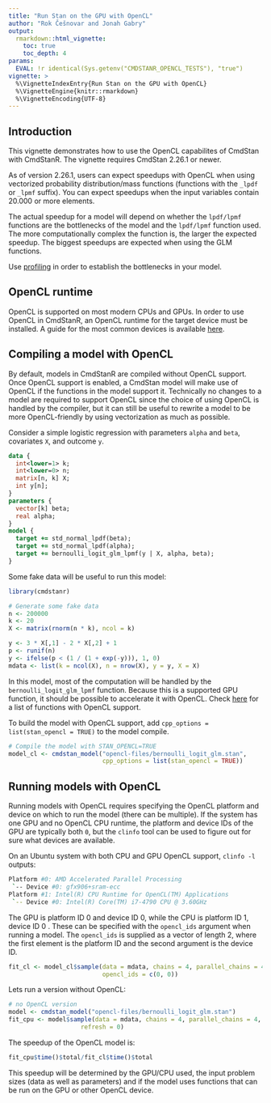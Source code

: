 ```yaml
---
title: "Run Stan on the GPU with OpenCL"
author: "Rok Češnovar and Jonah Gabry"
output: 
  rmarkdown::html_vignette:
    toc: true
    toc_depth: 4
params:
  EVAL: !r identical(Sys.getenv("CMDSTANR_OPENCL_TESTS"), "true")
vignette: >
  %\VignetteIndexEntry{Run Stan on the GPU with OpenCL}
  %\VignetteEngine{knitr::rmarkdown}
  %\VignetteEncoding{UTF-8}
---
```


## Introduction

This vignette demonstrates how to use the OpenCL capabilites of CmdStan with
CmdStanR. The vignette requires CmdStan 2.26.1 or newer.

As of version 2.26.1, users can expect speedups with OpenCL when using vectorized
probability distribution/mass functions (functions with the `_lpdf` or `_lpmf`
suffix). You can expect speedups when the input variables contain 20.000 or more elements.

The actual speedup for a model will depend on whether the `lpdf/lpmf` functions
are the bottlenecks of the model and the `lpdf/lpmf` function used. 
The more computationally complex the function is, the larger the expected speedup.
The biggest speedups are expected when using the GLM functions.

Use [profiling](../profiling.Rmd) in order to establish the bottlenecks in your model.

## OpenCL runtime

OpenCL is supported on most modern CPUs and GPUs. In order to use
OpenCL in CmdStanR, an OpenCL runtime for the target device must be installed.
A guide for the most common devices is available [here](https://mc-stan.org/docs/2_26/cmdstan-guide/parallelization.html#opencl).

## Compiling a model with OpenCL

By default, models in CmdStanR are compiled without OpenCL support. Once OpenCL
support is enabled, a CmdStan model will make use of OpenCL if the functions
in the model support it. Technically no changes to a model are required to
support OpenCL since the choice of using OpenCL is handled by the compiler,
but it can still be useful to rewrite a model to be more OpenCL-friendly by
using vectorization as much as possible.

Consider a simple logistic regression with parameters `alpha` and `beta`,
covariates `X`, and outcome `y`.

```stan
data {
  int<lower=1> k;
  int<lower=0> n;
  matrix[n, k] X;
  int y[n];
}
parameters {
  vector[k] beta;
  real alpha;
}
model {
  target += std_normal_lpdf(beta);
  target += std_normal_lpdf(alpha);
  target += bernoulli_logit_glm_lpmf(y | X, alpha, beta);
}
```

Some fake data will be useful to run this model:

```r
library(cmdstanr)

# Generate some fake data
n <- 200000
k <- 20
X <- matrix(rnorm(n * k), ncol = k)

y <- 3 * X[,1] - 2 * X[,2] + 1
p <- runif(n)
y <- ifelse(p < (1 / (1 + exp(-y))), 1, 0)
mdata <- list(k = ncol(X), n = nrow(X), y = y, X = X)
```

In this model, most of the computation will be handled by the
`bernoulli_logit_glm_lpmf` function. Because this is a supported GPU function,
it should be possible to accelerate it with OpenCL. Check 
[here](http://mc-stan.org/math/opencl_support.html) for a list of functions
with OpenCL support.

To build the model with OpenCL support, add
`cpp_options = list(stan_opencl = TRUE)` to the model compile.

```r
# Compile the model with STAN_OPENCL=TRUE
model_cl <- cmdstan_model("opencl-files/bernoulli_logit_glm.stan",
                          cpp_options = list(stan_opencl = TRUE))
```

## Running models with OpenCL

Running models with OpenCL requires specifying the OpenCL platform and device
on which to run the model (there can be multiple). If the system has one GPU
and no OpenCL CPU runtime, the platform and device IDs of the GPU are typically
both `0`, but the `clinfo` tool can be used to figure out for sure what devices
are available.

On an Ubuntu system with both CPU and GPU OpenCL support, `clinfo -l` outputs:

```bash
Platform #0: AMD Accelerated Parallel Processing
 `-- Device #0: gfx906+sram-ecc
Platform #1: Intel(R) CPU Runtime for OpenCL(TM) Applications
 `-- Device #0: Intel(R) Core(TM) i7-4790 CPU @ 3.60GHz
```

The GPU is platform ID 0 and device ID 0, while the CPU is platform ID 1,
device ID 0 . These can be specified with the `opencl_ids` argument 
when running a model. The `opencl_ids` is  supplied as a vector of 
length 2, where the first element is the platform ID and the second
argument is the device ID.

```r
fit_cl <- model_cl$sample(data = mdata, chains = 4, parallel_chains = 4,
                          opencl_ids = c(0, 0))
```

Lets run a version without OpenCL:

```r
# no OpenCL version
model <- cmdstan_model("opencl-files/bernoulli_logit_glm.stan")
fit_cpu <- model$sample(data = mdata, chains = 4, parallel_chains = 4,
                    refresh = 0)
```

The speedup of the OpenCL model is:
```r
fit_cpu$time()$total/fit_cl$time()$total
```

This speedup will be determined by the GPU/CPU used, the input problem
sizes (data as well as parameters) and if the model uses functions
that can be run on the GPU or other OpenCL device.
